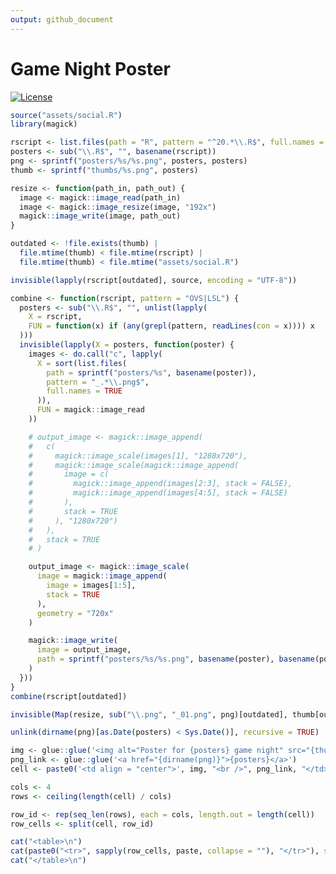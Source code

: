 ```yaml
---
output: github_document
---
```


<!-- README.md is generated from README.Rmd. Please edit that file -->

# Game Night Poster

<!-- badges: start -->
[![License](https://img.shields.io/github/license/mcanouil/game-night)](LICENSE)
<!-- badges: end -->

```r
source("assets/social.R")
library(magick)

rscript <- list.files(path = "R", pattern = "^20.*\\.R$", full.names = TRUE)
posters <- sub("\\.R$", "", basename(rscript))
png <- sprintf("posters/%s/%s.png", posters, posters)
thumb <- sprintf("thumbs/%s.png", posters)

resize <- function(path_in, path_out) {
  image <- magick::image_read(path_in)
  image <- magick::image_resize(image, "192x")
  magick::image_write(image, path_out)
}

outdated <- !file.exists(thumb) |
  file.mtime(thumb) < file.mtime(rscript) |
  file.mtime(thumb) < file.mtime("assets/social.R")

invisible(lapply(rscript[outdated], source, encoding = "UTF-8"))

combine <- function(rscript, pattern = "OVS|LSL") {
  posters <- sub("\\.R$", "", unlist(lapply(
    X = rscript,
    FUN = function(x) if (any(grepl(pattern, readLines(con = x)))) x
  )))
  invisible(lapply(X = posters, function(poster) {
    images <- do.call("c", lapply(
      X = sort(list.files(
        path = sprintf("posters/%s", basename(poster)),
        pattern = "_.*\\.png$",
        full.names = TRUE
      )),
      FUN = magick::image_read
    ))

    # output_image <- magick::image_append(
    #   c(
    #     magick::image_scale(images[1], "1280x720"),
    #     magick::image_scale(magick::image_append(
    #       image = c(
    #         magick::image_append(images[2:3], stack = FALSE),
    #         magick::image_append(images[4:5], stack = FALSE)
    #       ),
    #       stack = TRUE
    #     ), "1280x720")
    #   ),
    #   stack = TRUE
    # )

    output_image <- magick::image_scale(
      image = magick::image_append(
        image = images[1:5],
        stack = TRUE
      ),
      geometry = "720x"
    )

    magick::image_write(
      image = output_image,
      path = sprintf("posters/%s/%s.png", basename(poster), basename(poster))
    )
  }))
}
combine(rscript[outdated])

invisible(Map(resize, sub("\\.png", "_01.png", png)[outdated], thumb[outdated]))

unlink(dirname(png)[as.Date(posters) < Sys.Date()], recursive = TRUE)
```

```r
img <- glue::glue('<img alt="Poster for {posters} game night" src="{thumb}" width="192" height="108" />')
png_link <- glue::glue('<a href="{dirname(png)}">{posters}</a>')
cell <- paste0('<td align = "center">', img, "<br />", png_link, "</td>")

cols <- 4
rows <- ceiling(length(cell) / cols)

row_id <- rep(seq_len(rows), each = cols, length.out = length(cell))
row_cells <- split(cell, row_id)

cat("<table>\n")
cat(paste0("<tr>", sapply(row_cells, paste, collapse = ""), "</tr>"), sep = "")
cat("</table>\n")
```
